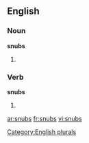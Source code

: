 
==English==

===Noun===
'''snubs'''

# {{plural of |[[snub]]}}

===Verb===
'''snubs'''

# {{third-person singular of|[[snub]]}}

[[Category:English plurals]]

[[ar:snubs]]
[[fr:snubs]]
[[vi:snubs]]